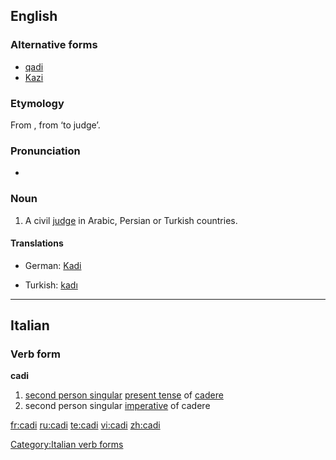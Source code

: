 {{see|cadı}}
==English==

===Alternative forms===
* [[qadi]]
* [[Kazi]]

===Etymology===
From {{Ar.}} '''{{Arab|[[قاضي]]}}''', from '''{{Arab|[[قض]]}}''' ‘to judge’.

===Pronunciation===
* {{IPA|/ˈkɑːdi/}}

===Noun===
{{en-noun}}

# A civil [[judge]] in Arabic, Persian or Turkish countries.

====Translations====
{{trans-top|A civil judge}}
* German: [[Kadi]] {{m}}
{{trans-mid}}
* Turkish: [[kadı]]
{{trans-bottom}}

----

==Italian==

===Verb form===
'''cadi'''

# [[second person singular]] [[present tense]] of [[cadere]]
# second person singular [[imperative]] of cadere

[[Category:Italian verb forms]]

[[fr:cadi]]
[[ru:cadi]]
[[te:cadi]]
[[vi:cadi]]
[[zh:cadi]]